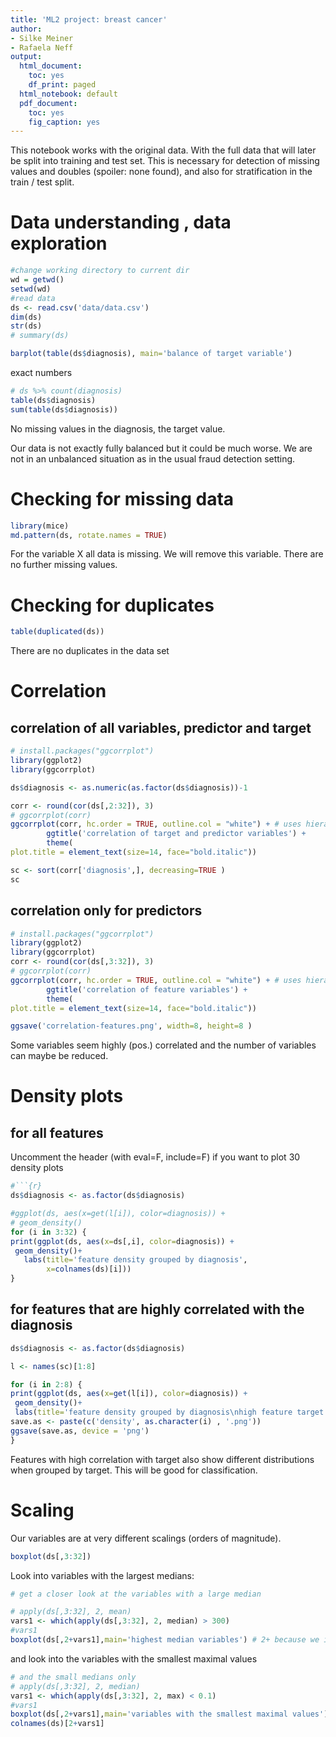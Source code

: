 ```yaml
---
title: 'ML2 project: breast cancer'
author:
- Silke Meiner
- Rafaela Neff
output:
  html_document:
    toc: yes
    df_print: paged
  html_notebook: default
  pdf_document:
    toc: yes
    fig_caption: yes
---
```


This notebook works with the original data. With the full data that will later be split into training and test set. This is necessary for detection of missing values and doubles (spoiler: none found), and also for stratification in the train / test split.

# Data understanding , data exploration

```r
#change working directory to current dir
wd = getwd()
setwd(wd)
#read data
ds <- read.csv('data/data.csv')
dim(ds)
str(ds)
# summary(ds)
```

```r
barplot(table(ds$diagnosis), main='balance of target variable')
```
exact numbers
```r
# ds %>% count(diagnosis)
table(ds$diagnosis)
sum(table(ds$diagnosis))
```
No missing values in the diagnosis, the target value.

Our data is not exactly fully balanced but it could be much worse. We are not in an unbalanced situation as in the usual fraud detection setting.

# Checking for missing data
```r
library(mice)
md.pattern(ds, rotate.names = TRUE)
```
For the variable X all data is missing. We will remove this variable. 
There are no further missing values. 

# Checking for duplicates
```r
table(duplicated(ds))
```
There are no duplicates in the data set

# Correlation

## correlation of all variables, predictor and target
```r
# install.packages("ggcorrplot")
library(ggplot2)
library(ggcorrplot)

ds$diagnosis <- as.numeric(as.factor(ds$diagnosis))-1

corr <- round(cor(ds[,2:32]), 3)
# ggcorrplot(corr)
ggcorrplot(corr, hc.order = TRUE, outline.col = "white") + # uses hierarchical clustering to order variables
        ggtitle('correlation of target and predictor variables') +
        theme(
plot.title = element_text(size=14, face="bold.italic"))
```

```r
sc <- sort(corr['diagnosis',], decreasing=TRUE )
sc
```

## correlation only for predictors

```r
# install.packages("ggcorrplot")
library(ggplot2)
library(ggcorrplot)
corr <- round(cor(ds[,3:32]), 3)
# ggcorrplot(corr)
ggcorrplot(corr, hc.order = TRUE, outline.col = "white") + # uses hierarchical clustering to order variables
        ggtitle('correlation of feature variables') +
        theme(
plot.title = element_text(size=14, face="bold.italic"))

ggsave('correlation-features.png', width=8, height=8 )
```
Some variables seem highly (pos.) correlated and the number of variables can maybe be reduced.

# Density plots 

## for all features

Uncomment the header (with eval=F, include=F) if you want to plot 30 density plots
```r
#```{r}
ds$diagnosis <- as.factor(ds$diagnosis)

#ggplot(ds, aes(x=get(l[i]), color=diagnosis)) +
# geom_density()
for (i in 3:32) {
print(ggplot(ds, aes(x=ds[,i], color=diagnosis)) +
 geom_density()+
   labs(title='feature density grouped by diagnosis',
        x=colnames(ds)[i]))
}
```

## for features that are highly correlated with the diagnosis
```r

ds$diagnosis <- as.factor(ds$diagnosis)

l <- names(sc)[1:8]

for (i in 2:8) {
print(ggplot(ds, aes(x=get(l[i]), color=diagnosis)) +
 geom_density()+
 labs(title='feature density grouped by diagnosis\nhigh feature target correlation', x=l[i]))
save.as <- paste(c('density', as.character(i) , '.png'))
ggsave(save.as, device = 'png')
}
```
Features with high correlation with target also show different distributions when grouped by target. This will be good for classification.

# Scaling
 Our variables are at very different scalings (orders of magnitude).

```r
boxplot(ds[,3:32])
```
 Look into variables with the largest medians:

```r
# get a closer look at the variables with a large median

# apply(ds[,3:32], 2, mean)
vars1 <- which(apply(ds[,3:32], 2, median) > 300)
#vars1
boxplot(ds[,2+vars1],main='highest median variables') # 2+ because we initially removed the first variable
```

 and look into the variables with the smallest maximal values

```r
# and the small medians only
# apply(ds[,3:32], 2, median)
vars1 <- which(apply(ds[,3:32], 2, max) < 0.1)
#vars1
boxplot(ds[,2+vars1],main='variables with the smallest maximal values') # 2+ because we initially removed the first 2 variables
colnames(ds)[2+vars1]
```
